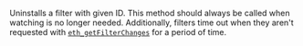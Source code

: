 Uninstalls a filter with given ID. This method should always be called when watching is no longer needed. Additionally, filters time out when they aren't requested with [`eth_getFilterChanges`](../../ethereum/json-rpc-methods/filter-methods/eth_getfilterchanges.mdx) for a period of time.
